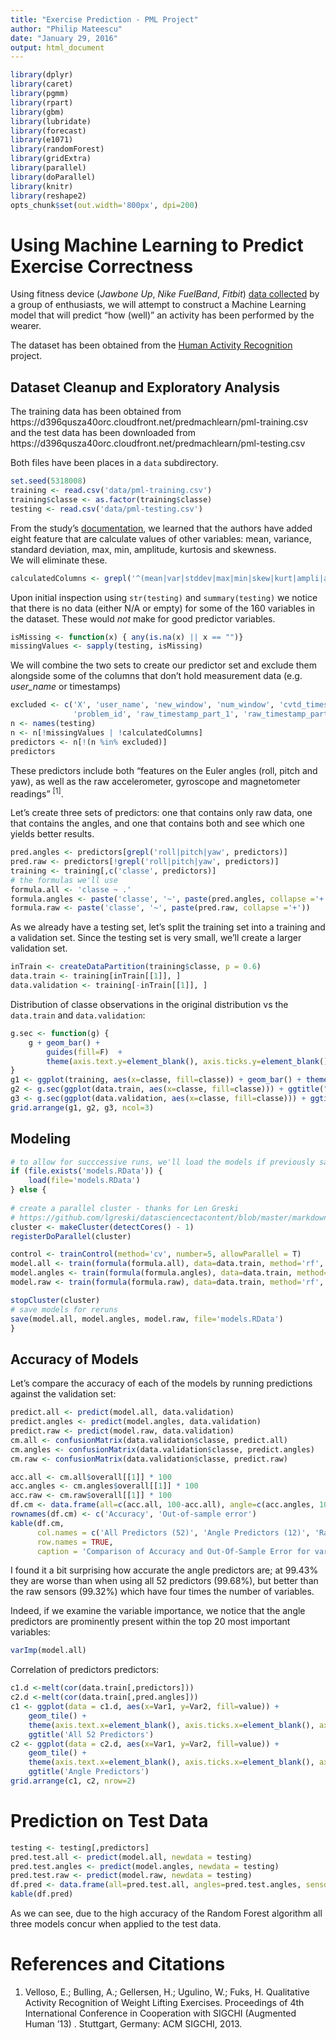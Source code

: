 ```yaml
---
title: "Exercise Prediction - PML Project"
author: "Philip Mateescu"
date: "January 29, 2016"
output: html_document
---
```

```r
library(dplyr)
library(caret)
library(pgmm)
library(rpart)
library(gbm)
library(lubridate)
library(forecast)
library(e1071)
library(randomForest)
library(gridExtra)
library(parallel)
library(doParallel)
library(knitr)
library(reshape2)
opts_chunk$set(out.width='800px', dpi=200)
```

# Using Machine Learning to Predict Exercise Correctness 

Using fitness device (*Jawbone Up*, *Nike FuelBand*, *Fitbit*) 
[data collected](http://groupware.les.inf.puc-rio.br/har) by a group 
of enthusiasts, we will attempt to construct a Machine Learning
model that will predict "how (well)" an activity has been performed
by the wearer.

The dataset has been obtained from the [Human Activity Recognition](http://groupware.les.inf.puc-rio.br/har) project.


## Dataset Cleanup and Exploratory Analysis

The training data has been obtained from
https://d396qusza40orc.cloudfront.net/predmachlearn/pml-training.csv
and the test data has been downloaded from
https://d396qusza40orc.cloudfront.net/predmachlearn/pml-testing.csv

Both files have been places in a `data` subdirectory.

```r
set.seed(5318008)
training <- read.csv('data/pml-training.csv')
training$classe <- as.factor(training$classe)
testing <- read.csv('data/pml-testing.csv')
```

From the study's [documentation](http://groupware.les.inf.puc-rio.br/public/papers/2013.Velloso.QAR-WLE.pdf), we learned that the authors have added eight feature
that are calculate values of other variables: mean, variance,
standard deviation, max, min, amplitude, kurtosis and skewness.  
We will eliminate these.

```r
calculatedColumns <- grepl('^(mean|var|stddev|max|min|skew|kurt|ampli|avg)', colnames(testing))
```

Upon initial inspection using `str(testing)` and `summary(testing)`
we notice that there is no data (either N/A or empty) for some of the 160 variables in the dataset.
These would *not* make for good predictor variables.

```r
isMissing <- function(x) { any(is.na(x) || x == "")}
missingValues <- sapply(testing, isMissing)
```

We will combine the two sets to create our predictor set and exclude them
alongside some of the columns that don't hold measurement data (e.g. 
*user_name* or timestamps)

```r
excluded <- c('X', 'user_name', 'new_window', 'num_window', 'cvtd_timestamp',
              'problem_id', 'raw_timestamp_part_1', 'raw_timestamp_part_2')
n <- names(testing)
n <- n[!missingValues | !calculatedColumns]
predictors <- n[!(n %in% excluded)]
predictors
```

These predictors include both "features on the Euler angles (roll, pitch
and yaw), as well as the raw accelerometer, gyroscope and
magnetometer readings" ^[1]^.

Let's create three sets of predictors: one that contains only raw data,
one that contains the angles, and one that contains both and see
which one yields better results.

```r
pred.angles <- predictors[grepl('roll|pitch|yaw', predictors)]
pred.raw <- predictors[!grepl('roll|pitch|yaw', predictors)]
training <- training[,c('classe', predictors)]
# the formulas we'll use
formula.all <- 'classe ~ .'
formula.angles <- paste('classe', '~', paste(pred.angles, collapse ='+'))
formula.raw <- paste('classe', '~', paste(pred.raw, collapse ='+'))
```


As we already have a testing set, let's split the training set
into a training and a validation set. Since the testing set 
is very small, we'll create a larger validation set.

```r
inTrain <- createDataPartition(training$classe, p = 0.6)
data.train <- training[inTrain[[1]], ]
data.validation <- training[-inTrain[[1]], ]
```
Distribution of classe observations in the original distribution vs the 
`data.train` and `data.validation`:
```r
g.sec <- function(g) {
    g + geom_bar() + 
        guides(fill=F)  + 
        theme(axis.text.y=element_blank(), axis.ticks.y=element_blank(), axis.title.y=element_blank())
}
g1 <- ggplot(training, aes(x=classe, fill=classe)) + geom_bar() + theme(legend.position='none') + ggtitle('Training (original)')
g2 <- g.sec(ggplot(data.train, aes(x=classe, fill=classe))) + ggtitle("Training")
g3 <- g.sec(ggplot(data.validation, aes(x=classe, fill=classe))) + ggtitle("Validation")
grid.arrange(g1, g2, g3, ncol=3)
```

## Modeling

```r
# to allow for succcessive runs, we'll load the models if previously saved
if (file.exists('models.RData')) { 
    load(file='models.RData') 
} else {
    
# create a parallel cluster - thanks for Len Greski
# https://github.com/lgreski/datasciencectacontent/blob/master/markdown/pml-randomForestPerformance.md
cluster <- makeCluster(detectCores() - 1)
registerDoParallel(cluster)

control <- trainControl(method='cv', number=5, allowParallel = T)
model.all <- train(formula(formula.all), data=data.train, method='rf', trControl=control)
model.angles <- train(formula(formula.angles), data=data.train, method='rf', trControl=control)
model.raw <- train(formula(formula.raw), data=data.train, method='rf', trControl=control)

stopCluster(cluster)
# save models for reruns
save(model.all, model.angles, model.raw, file='models.RData')
}
```

## Accuracy of Models

Let's compare the accuracy of each of the models 
by running predictions against the validation set:
```r
predict.all <- predict(model.all, data.validation)
predict.angles <- predict(model.angles, data.validation)
predict.raw <- predict(model.raw, data.validation)
cm.all <- confusionMatrix(data.validation$classe, predict.all)
cm.angles <- confusionMatrix(data.validation$classe, predict.angles)
cm.raw <- confusionMatrix(data.validation$classe, predict.raw)
```

```r
acc.all <- cm.all$overall[[1]] * 100
acc.angles <- cm.angles$overall[[1]] * 100
acc.raw <- cm.raw$overall[[1]] * 100
df.cm <- data.frame(all=c(acc.all, 100-acc.all), angle=c(acc.angles, 100 - acc.angles), sensors=c(acc.raw, 100 - acc.raw))
rownames(df.cm) <- c('Accuracy', 'Out-of-sample error')
kable(df.cm, 
      col.names = c('All Predictors (52)', 'Angle Predictors (12)', 'Raw Sensors (40)'),
      row.names = TRUE,
      caption = 'Comparison of Accuracy and Out-Of-Sample Error for various predictors')
```

I found it a bit surprising how accurate the angle predictors are;
at 99.43% they are
worse than when using all 52 predictors (99.68%),
but better than the raw sensors (99.32%) which have four times the number of variables.

Indeed, if we examine the variable importance, we notice that the angle
predictors are prominently present within the top 20 most important variables:

```r
varImp(model.all)
```

Correlation of predictors predictors:
```r
c1.d <-melt(cor(data.train[,predictors]))  
c2.d <-melt(cor(data.train[,pred.angles]))  
c1 <- ggplot(data = c1.d, aes(x=Var1, y=Var2, fill=value)) +
    geom_tile() + 
    theme(axis.text.x=element_blank(), axis.ticks.x=element_blank(), axis.title.x=element_blank(), axis.title.y=element_blank()) +
    ggtitle('All 52 Predictors')
c2 <- ggplot(data = c2.d, aes(x=Var1, y=Var2, fill=value)) +
    geom_tile() + 
    theme(axis.text.x=element_blank(), axis.ticks.x=element_blank(), axis.title.x=element_blank(), axis.title.y=element_blank()) + 
    ggtitle('Angle Predictors')
grid.arrange(c1, c2, nrow=2)
```


# Prediction on Test Data

```r
testing <- testing[,predictors]
pred.test.all <- predict(model.all, newdata = testing)
pred.test.angles <- predict(model.angles, newdata = testing)
pred.test.raw <- predict(model.raw, newdata = testing)
df.pred <- data.frame(all=pred.test.all, angles=pred.test.angles, sensors=pred.test.raw)
kable(df.pred)
```

As we can see, due to the high accuracy of the Random Forest algorithm all
three models concur when applied to the test data.





# References and Citations


1. Velloso, E.; Bulling, A.; Gellersen, H.; Ugulino, W.; Fuks, H. Qualitative Activity Recognition of Weight Lifting Exercises. Proceedings of 4th International Conference in Cooperation with SIGCHI (Augmented Human '13) . Stuttgart, Germany: ACM SIGCHI, 2013.